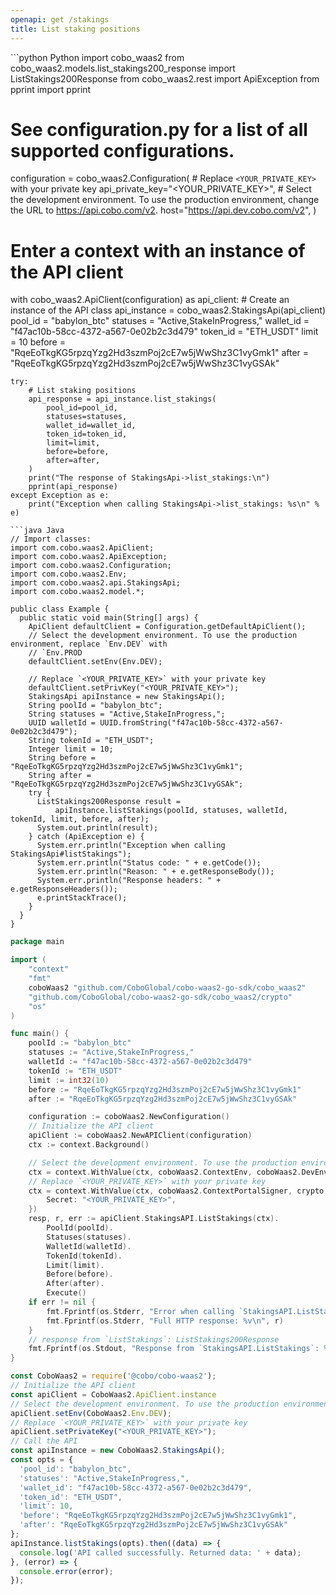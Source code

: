 ```yaml
---
openapi: get /stakings
title: List staking positions
---
```


<RequestExample>
```python Python
import cobo_waas2
from cobo_waas2.models.list_stakings200_response import ListStakings200Response
from cobo_waas2.rest import ApiException
from pprint import pprint

# See configuration.py for a list of all supported configurations.
configuration = cobo_waas2.Configuration(
    # Replace `<YOUR_PRIVATE_KEY>` with your private key
    api_private_key="<YOUR_PRIVATE_KEY>",
    # Select the development environment. To use the production environment, change the URL to https://api.cobo.com/v2.
    host="https://api.dev.cobo.com/v2",
)
# Enter a context with an instance of the API client
with cobo_waas2.ApiClient(configuration) as api_client:
    # Create an instance of the API class
    api_instance = cobo_waas2.StakingsApi(api_client)
    pool_id = "babylon_btc"
    statuses = "Active,StakeInProgress,"
    wallet_id = "f47ac10b-58cc-4372-a567-0e02b2c3d479"
    token_id = "ETH_USDT"
    limit = 10
    before = "RqeEoTkgKG5rpzqYzg2Hd3szmPoj2cE7w5jWwShz3C1vyGmk1"
    after = "RqeEoTkgKG5rpzqYzg2Hd3szmPoj2cE7w5jWwShz3C1vyGSAk"

    try:
        # List staking positions
        api_response = api_instance.list_stakings(
            pool_id=pool_id,
            statuses=statuses,
            wallet_id=wallet_id,
            token_id=token_id,
            limit=limit,
            before=before,
            after=after,
        )
        print("The response of StakingsApi->list_stakings:\n")
        pprint(api_response)
    except Exception as e:
        print("Exception when calling StakingsApi->list_stakings: %s\n" % e)

```
```java Java
// Import classes:
import com.cobo.waas2.ApiClient;
import com.cobo.waas2.ApiException;
import com.cobo.waas2.Configuration;
import com.cobo.waas2.Env;
import com.cobo.waas2.api.StakingsApi;
import com.cobo.waas2.model.*;

public class Example {
  public static void main(String[] args) {
    ApiClient defaultClient = Configuration.getDefaultApiClient();
    // Select the development environment. To use the production environment, replace `Env.DEV` with
    // `Env.PROD
    defaultClient.setEnv(Env.DEV);

    // Replace `<YOUR_PRIVATE_KEY>` with your private key
    defaultClient.setPrivKey("<YOUR_PRIVATE_KEY>");
    StakingsApi apiInstance = new StakingsApi();
    String poolId = "babylon_btc";
    String statuses = "Active,StakeInProgress,";
    UUID walletId = UUID.fromString("f47ac10b-58cc-4372-a567-0e02b2c3d479");
    String tokenId = "ETH_USDT";
    Integer limit = 10;
    String before = "RqeEoTkgKG5rpzqYzg2Hd3szmPoj2cE7w5jWwShz3C1vyGmk1";
    String after = "RqeEoTkgKG5rpzqYzg2Hd3szmPoj2cE7w5jWwShz3C1vyGSAk";
    try {
      ListStakings200Response result =
          apiInstance.listStakings(poolId, statuses, walletId, tokenId, limit, before, after);
      System.out.println(result);
    } catch (ApiException e) {
      System.err.println("Exception when calling StakingsApi#listStakings");
      System.err.println("Status code: " + e.getCode());
      System.err.println("Reason: " + e.getResponseBody());
      System.err.println("Response headers: " + e.getResponseHeaders());
      e.printStackTrace();
    }
  }
}

```
```go Go
package main

import (
	"context"
	"fmt"
	coboWaas2 "github.com/CoboGlobal/cobo-waas2-go-sdk/cobo_waas2"
	"github.com/CoboGlobal/cobo-waas2-go-sdk/cobo_waas2/crypto"
	"os"
)

func main() {
	poolId := "babylon_btc"
	statuses := "Active,StakeInProgress,"
	walletId := "f47ac10b-58cc-4372-a567-0e02b2c3d479"
	tokenId := "ETH_USDT"
	limit := int32(10)
	before := "RqeEoTkgKG5rpzqYzg2Hd3szmPoj2cE7w5jWwShz3C1vyGmk1"
	after := "RqeEoTkgKG5rpzqYzg2Hd3szmPoj2cE7w5jWwShz3C1vyGSAk"

	configuration := coboWaas2.NewConfiguration()
	// Initialize the API client
	apiClient := coboWaas2.NewAPIClient(configuration)
	ctx := context.Background()

	// Select the development environment. To use the production environment, replace coboWaas2.DevEnv with coboWaas2.ProdEnv
	ctx = context.WithValue(ctx, coboWaas2.ContextEnv, coboWaas2.DevEnv)
	// Replace `<YOUR_PRIVATE_KEY>` with your private key
	ctx = context.WithValue(ctx, coboWaas2.ContextPortalSigner, crypto.Ed25519Signer{
		Secret: "<YOUR_PRIVATE_KEY>",
	})
	resp, r, err := apiClient.StakingsAPI.ListStakings(ctx).
		PoolId(poolId).
		Statuses(statuses).
		WalletId(walletId).
		TokenId(tokenId).
		Limit(limit).
		Before(before).
		After(after).
		Execute()
	if err != nil {
		fmt.Fprintf(os.Stderr, "Error when calling `StakingsAPI.ListStakings``: %v\n", err)
		fmt.Fprintf(os.Stderr, "Full HTTP response: %v\n", r)
	}
	// response from `ListStakings`: ListStakings200Response
	fmt.Fprintf(os.Stdout, "Response from `StakingsAPI.ListStakings`: %v\n", resp)
}

```
```javascript JavaScript
const CoboWaas2 = require('@cobo/cobo-waas2');
// Initialize the API client
const apiClient = CoboWaas2.ApiClient.instance
// Select the development environment. To use the production environment, replace `Env.DEV` with `Env.PROD`
apiClient.setEnv(CoboWaas2.Env.DEV);
// Replace `<YOUR_PRIVATE_KEY>` with your private key
apiClient.setPrivateKey("<YOUR_PRIVATE_KEY>");
// Call the API
const apiInstance = new CoboWaas2.StakingsApi();
const opts = {
  'pool_id': "babylon_btc",
  'statuses': "Active,StakeInProgress,",
  'wallet_id': "f47ac10b-58cc-4372-a567-0e02b2c3d479",
  'token_id': "ETH_USDT",
  'limit': 10,
  'before': "RqeEoTkgKG5rpzqYzg2Hd3szmPoj2cE7w5jWwShz3C1vyGmk1",
  'after': "RqeEoTkgKG5rpzqYzg2Hd3szmPoj2cE7w5jWwShz3C1vyGSAk"
};
apiInstance.listStakings(opts).then((data) => {
  console.log('API called successfully. Returned data: ' + data);
}, (error) => {
  console.error(error);
});
```
</RequestExample>